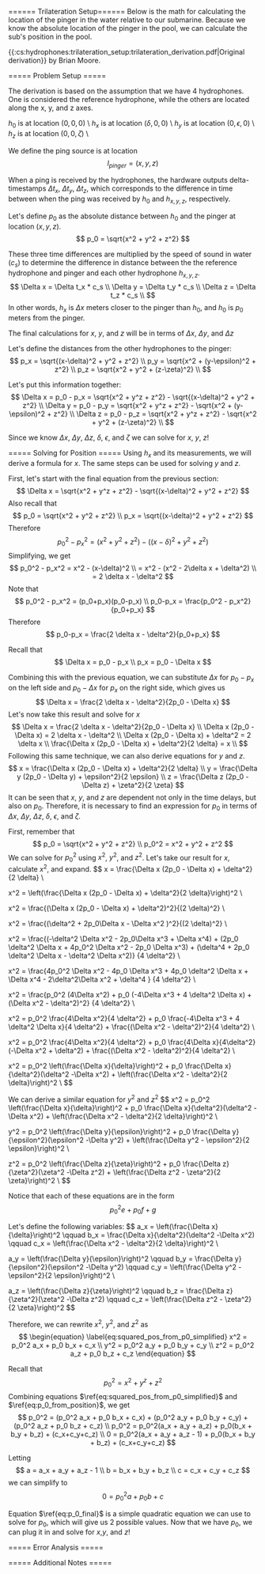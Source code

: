 ====== Trilateration Setup======
Below is the math for calculating the location of the pinger in the water relative to our submarine. Because we know the absolute location of the pinger in the pool, we can calculate the sub's position in the pool.

{{:cs:hydrophones:trilateration_setup:trilateration_derivation.pdf|Original derivation}} by Brian Moore.

===== Problem Setup =====


The derivation is based on the assumption that we have 4 hydrophones. One is considered the reference hydrophone, while the others are located along the x, y, and z axes.

$h_0$ is at location $(0,0,0)$ \\
$h_x$ is at location $(\delta,0,0)$ \\
$h_y$ is at location $(0,\epsilon,0)$ \\
$h_z$ is at location $(0,0,\zeta)$ \\

We define the ping source is at location 
$$
l_{pinger} = (x,y,z)
$$

When a ping is received by the hydrophones, the hardware outputs delta-timestamps $\Delta t_x$, $\Delta t_y$, $\Delta t_z$, which corresponds to the difference in time between when the ping was received by $h_0$ and $h_{x,y,z}$, respectively.

Let's define $p_0$ as the absolute distance between $h_0$ and the pinger at location $(x,y,z)$.
$$
p_0 = \sqrt{x^2 + y^2 + z^2}
$$

These three time differences are multiplied by the speed of sound in water ($c_s$) to determine the difference in distance between the the reference hydrophone and pinger and each other hydrophone $h_{x,y,z}$.
$$
\Delta x = \Delta t_x * c_s \\
\Delta y = \Delta t_y * c_s \\
\Delta z = \Delta t_z * c_s \\
$$
In other words, $h_x$ is $\Delta x$ meters closer to the pinger than $h_0$, and $h_0$ is $p_0$ meters from the pinger.

The final calculations for $x$, $y$, and $z$ will be in terms of $\Delta x$, $\Delta y$, and $\Delta z$

Let's define the distances from the other hydrophones to the pinger:
$$
p_x = \sqrt{(x-\delta)^2 + y^2 + z^2} \\
p_y = \sqrt{x^2 + (y-\epsilon)^2 + z^2} \\
p_z = \sqrt{x^2 + y^2 + (z-\zeta)^2} \\
$$

Let's put this information together:
$$
\Delta x = p_0 - p_x = \sqrt{x^2 + y^z + z^2} - \sqrt{(x-\delta)^2 + y^2 + z^2} \\
\Delta y = p_0 - p_y = \sqrt{x^2 + y^z + z^2} - \sqrt{x^2 + (y-\epsilon)^2 + z^2} \\
\Delta z = p_0 - p_z = \sqrt{x^2 + y^z + z^2} - \sqrt{x^2 + y^2 + (z-\zeta)^2} \\
$$

Since we know $\Delta x$, $\Delta y$, $\Delta z$, $\delta$, $\epsilon$, and $\zeta$ we can solve for $x$, $y$, $z$!

===== Solving for Position =====
Using $h_x$ and its measurements, we will derive a formula for $x$. The same steps can be used for solving $y$ and $z$.

First, let's start with the final equation from the previous section:
$$
\Delta x = \sqrt{x^2 + y^z + z^2} - \sqrt{(x-\delta)^2 + y^2 + z^2}
$$
Also recall that
$$
p_0 = \sqrt{x^2 + y^2 + z^2} \\
p_x = \sqrt{(x-\delta)^2 + y^2 + z^2}
$$
Therefore
$$
p_0^2 - p_x^2 = (x^2 + y^2 + z^2) - ((x-\delta)^2 + y^2 + z^2)
$$
Simplifying, we get
$$
p_0^2 - p_x^2 = x^2 - (x-\delta)^2 \\
= x^2 - (x^2 - 2\delta x + \delta^2) \\
= 2 \delta x - \delta^2
$$
Note that
$$
p_0^2 - p_x^2 = (p_0+p_x)(p_0-p_x) \\
p_0-p_x = \frac{p_0^2 - p_x^2}{p_0+p_x}
$$
Therefore
$$
p_0-p_x = \frac{2 \delta x - \delta^2}{p_0+p_x}
$$

Recall that
$$
\Delta x = p_0 - p_x \\
p_x = p_0 - \Delta x
$$

Combining this with the previous equation, we can substitute $\Delta x$ for $p_0-p_x$ on the left side and $p_0 - \Delta x$ for $p_x$ on the right side, which gives us
$$
\Delta x = \frac{2 \delta x - \delta^2}{2p_0 - \Delta x}
$$
Let's now take this result and solve for $x$
$$
\Delta x = \frac{2 \delta x - \delta^2}{2p_0 - \Delta x} \\
\Delta x (2p_0 - \Delta x) = 2 \delta x - \delta^2 \\
\Delta x (2p_0 - \Delta x) + \delta^2 = 2 \delta x  \\
\frac{\Delta x (2p_0 - \Delta x) + \delta^2}{2 \delta} =  x  \\
$$
Following this same technique, we can also derive equations for $y$ and $z$.
$$
x = \frac{\Delta x (2p_0 - \Delta x) + \delta^2}{2 \delta} \\
y = \frac{\Delta y (2p_0 - \Delta y) + \epsilon^2}{2 \epsilon} \\
z = \frac{\Delta z (2p_0 - \Delta z) + \zeta^2}{2 \zeta}
$$
It can be seen that $x$, $y$, and $z$ are dependent not only in the time delays, but also on $p_0$. Therefore, it is necessary to find an expression for $p_0$ in terms of $\Delta x$, $\Delta y$, $\Delta z$, $\delta$, $\epsilon$, and $\zeta$.

First, remember that
$$
p_0 = \sqrt{x^2 + y^2 + z^2} \\
p_0^2 = x^2 + y^2 + z^2
$$
We can solve for $p_0^2$ using $x^2$, $y^2$, and $z^2$. Let's take our result for $x$, calculate $x^2$, and expand.
$$
x = \frac{\Delta x (2p_0 - \Delta x) + \delta^2}{2 \delta} \\

x^2 = \left(\frac{\Delta x (2p_0 - \Delta x) + \delta^2}{2 \delta}\right)^2 \\

x^2 = \frac{(\Delta x (2p_0 - \Delta x) + \delta^2)^2}{(2 \delta)^2} \\

x^2 = \frac{(\delta^2 + 2p_0\Delta x  - \Delta x^2 )^2}{(2 \delta)^2} \\


x^2 = \frac{(-\delta^2 \Delta x^2 - 2p_0\Delta x^3 + \Delta x^4) +
             (2p_0 \delta^2 \Delta x + 4p_0^2 \Delta x^2  - 2p_0 \Delta x^3) + 
             (\delta^4 + 2p_0 \delta^2 \Delta x  - \delta^2 \Delta x^2)}
           {4 \delta^2} \\
           
x^2 = \frac{4p_0^2 \Delta x^2 - 4p_0 \Delta x^3 + 4p_0 \delta^2 \Delta x + \Delta x^4 - 2\delta^2\Delta x^2 + \delta^4 }
           {4 \delta^2} \\

x^2 = \frac{p_0^2 (4\Delta x^2) + p_0 (-4\Delta x^3 + 4 \delta^2 \Delta x) + (\Delta x^2 - \delta^2)^2}
           {4 \delta^2} \\

x^2 = p_0^2 \frac{4\Delta x^2}{4 \delta^2} + p_0 \frac{-4\Delta x^3 + 4 \delta^2 \Delta x}{4 \delta^2} + \frac{(\Delta x^2 - \delta^2)^2}{4 \delta^2} \\

x^2 = p_0^2 \frac{4\Delta x^2}{4 \delta^2} + p_0 \frac{4\Delta x}{4\delta^2}(-\Delta x^2 + \delta^2) + \frac{(\Delta x^2 - \delta^2)^2}{4 \delta^2} \\

x^2 = p_0^2 \left(\frac{\Delta x}{\delta}\right)^2 + p_0 \frac{\Delta x}{\delta^2}(\delta^2 -\Delta x^2) + \left(\frac{\Delta x^2 - \delta^2}{2 \delta}\right)^2 \\
$$

We can derive a similar equation for $y^2$ and $z^2$
$$
x^2 = p_0^2 \left(\frac{\Delta x}{\delta}\right)^2 + p_0 \frac{\Delta x}{\delta^2}(\delta^2 -\Delta x^2) + \left(\frac{\Delta x^2 - \delta^2}{2 \delta}\right)^2 \\

y^2 = p_0^2 \left(\frac{\Delta y}{\epsilon}\right)^2 + p_0 \frac{\Delta y}{\epsilon^2}(\epsilon^2 -\Delta y^2) + \left(\frac{\Delta y^2 - \epsilon^2}{2 \epsilon}\right)^2 \\

z^2 = p_0^2 \left(\frac{\Delta z}{\zeta}\right)^2 + p_0 \frac{\Delta z}{\zeta^2}(\zeta^2 -\Delta z^2) + \left(\frac{\Delta z^2 - \zeta^2}{2 \zeta}\right)^2 \\
$$

Notice that each of these equations are in the form 
$$
p_0^2 e + p_0 f + g
$$

Let's define the following variables:
$$
a_x = \left(\frac{\Delta x}{\delta}\right)^2 \qquad 
b_x = \frac{\Delta x}{\delta^2}(\delta^2 -\Delta x^2) \qquad
c_x = \left(\frac{\Delta x^2 - \delta^2}{2 \delta}\right)^2 \\

a_y = \left(\frac{\Delta y}{\epsilon}\right)^2 \qquad 
b_y = \frac{\Delta y}{\epsilon^2}(\epsilon^2 -\Delta y^2) \qquad
c_y = \left(\frac{\Delta y^2 - \epsilon^2}{2 \epsilon}\right)^2 \\

a_z = \left(\frac{\Delta z}{\zeta}\right)^2 \qquad 
b_z = \frac{\Delta z}{\zeta^2}(\zeta^2 -\Delta z^2) \qquad
c_z = \left(\frac{\Delta z^2 - \zeta^2}{2 \zeta}\right)^2
$$

Therefore, we can rewrite $x^2$, $y^2$, and $z^2$ as
$$ \begin{equation} \label{eq:squared_pos_from_p0_simplified}
x^2 = p_0^2 a_x + p_0 b_x + c_x \\
y^2 = p_0^2 a_y + p_0 b_y + c_y \\
z^2 = p_0^2 a_z + p_0 b_z + c_z
\end{equation}
$$

Recall that
$$
\begin{equation} \label{eq:p_0_from_position}
p_0^2 = x^2 + y^z + z^2
\end{equation}
$$
Combining equations $\ref{eq:squared_pos_from_p0_simplified}$ and $\ref{eq:p_0_from_position}$, we get
$$
p_0^2 = (p_0^2 a_x + p_0 b_x + c_x) + (p_0^2 a_y + p_0 b_y + c_y) + (p_0^2 a_z + p_0 b_z + c_z) \\
p_0^2 = p_0^2(a_x + a_y + a_z) + p_0(b_x + b_y + b_z) + (c_x+c_y+c_z) \\
0 = p_0^2(a_x + a_y + a_z - 1) + p_0(b_x + b_y + b_z) + (c_x+c_y+c_z)
$$

Letting 
$$
a = a_x + a_y + a_z - 1 \\
b = b_x + b_y + b_z \\
c = c_x + c_y + c_z
$$
we can simplify to
$$
\begin{equation} \label{eq:p_0_final}
0 = p_0^2 a + p_0 b + c
\end{equation}
$$

Equation $\ref{eq:p_0_final}$ is a simple quadratic equation we can use to solve for $p_0$, which will give us 2 possible values. Now that we have $p_0$, we can plug it in and solve for $x$,$y$, and $z$!

===== Error Analysis =====

===== Additional Notes =====

